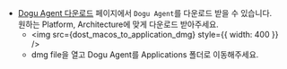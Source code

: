 
- [Dogu Agent 다운로드](https://dogutech.io/downloads/dogu-agent) 페이지에서 `Dogu Agent`를 다운로드 받을 수 있습니다.  
  원하는 Platform, Architecture에 맞게 다운로드 받아주세요.
  - <img src={dost_macos_to_application_dmg} style={{ width: 400 }} />
  - dmg file을 열고 Dogu Agent를 Applications 폴더로 이동해주세요.
